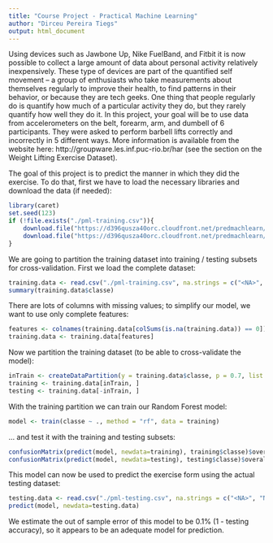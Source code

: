 ```yaml
---
title: "Course Project - Practical Machine Learning"
author: "Dirceu Pereira Tiegs"
output: html_document
---
```


Using devices such as Jawbone Up, Nike FuelBand, and Fitbit it is now possible to collect a large amount of data about personal activity relatively inexpensively. These type of devices are part of the quantified self movement – a group of enthusiasts who take measurements about themselves regularly to improve their health, to find patterns in their behavior, or because they are tech geeks. One thing that people regularly do is quantify how much of a particular activity they do, but they rarely quantify how well they do it. In this project, your goal will be to use data from accelerometers on the belt, forearm, arm, and dumbell of 6 participants. They were asked to perform barbell lifts correctly and incorrectly in 5 different ways. More information is available from the website here: http://groupware.les.inf.puc-rio.br/har (see the section on the Weight Lifting Exercise Dataset).

The goal of this project is to predict the manner in which they did the exercise. To do that, first we have to load the necessary libraries and download the data (if needed):

```r
library(caret)
set.seed(123)
if (!file.exists("./pml-training.csv")){
    download.file("https://d396qusza40orc.cloudfront.net/predmachlearn/pml-training.csv", "./pml-training.csv", method = "curl")
    download.file("https://d396qusza40orc.cloudfront.net/predmachlearn/pml-testing.csv", "./pml-testing.csv", method = "curl")
}
```

We are going to partition the training dataset into training / testing subsets for cross-validation. First we load the complete dataset:

```r
training.data <- read.csv("./pml-training.csv", na.strings = c("<NA>", "NA", ""))
summary(training.data$classe)
```

There are lots of columns with missing values; to simplify our model, we want to use only complete features:

```r
features <- colnames(training.data[colSums(is.na(training.data)) == 0])[-(1:7)]
training.data <- training.data[features]
```

Now we partition the training dataset (to be able to cross-validate the model):

```r
inTrain <- createDataPartition(y = training.data$classe, p = 0.7, list = FALSE)
training <- training.data[inTrain, ]
testing <- training.data[-inTrain, ]
```

With the training partition we can train our Random Forest model:

```r
model <- train(classe ~ ., method = "rf", data = training)
```

... and test it with the training and testing subsets:

```r
confusionMatrix(predict(model, newdata=training), training$classe)$overall
confusionMatrix(predict(model, newdata=testing), testing$classe)$overall
```

This model can now be used to predict the exercise form using the actual testing dataset:

```r
testing.data <- read.csv("./pml-testing.csv", na.strings = c("<NA>", "NA", ""))
predict(model, newdata=testing.data)
```

We estimate the out of sample error of this model to be 0.1% (1 - testing accuracy), so it appears to be an adequate model for prediction.